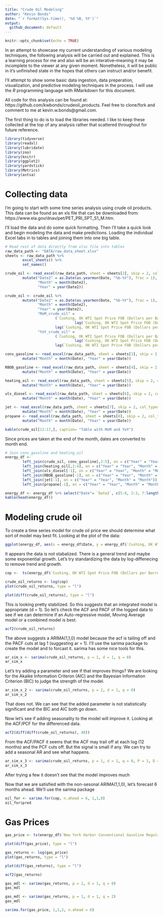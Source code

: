 ```yaml
---
title: "Crude Oil Modeling"
author: "Kevin Bonds"
date: "`r format(Sys.time(), '%d %B, %Y')`"
output:
  github_document: default
---
```


```r
knitr::opts_chunk$set(echo = TRUE)
```

In an attempt to showcase my current understanding of various modeling techniques, the following analysis will be carried out and explained. This is a learning process for me and also will be an interative--meaning it may be incomplete to the viewer at any given moment. Nonetheless, it will be public in it's unfinished state in the hopes that others can instruct and/or benefit. 

I'll attempt to show some basic data ingestion, data preperation, visualization, and predictive modeling techniques in the process. I will use the _R_ programming language with RMarkdown for this document. 

All code for this analysis can be found at: https://github.com/kwbonds/crudeoil_products. Feel free to clone/fork and comment to me at kevin.w.bonds@gmail.com.

The first thing to do is to load the libraries needed. I like to keep these collected at the top of any analysis rather that scattered throughout for future reference.

```r
library(tidyverse)
library(readxl)
library(lubridate)
library(zoo)
library(knitr)
library(ggplot2)
library(yardstick)
library(Metrics)
library(astsa)
```

# Collecting data

I'm going to start with some time series analysis using crude oil products. This data can be found as an xls file that can be downloaded from: https://www.eia.gov/dnav/pet/PET_PRI_SPT_S1_M.htm. 

I'll load the data and do some quick formatting. Then I'll take a quick look and begin modeling the data and make predictions. Loading the individual Excel tabs in to tables and joining them into one big table.

```r
# Read rest of data directly from xlsx file into tables
raw_data_path <- "DATA/raw_data_sheet.xlsx"
sheets <- raw_data_path %>%
        excel_sheets() %>% 
        set_names()

crude_oil <- read_excel(raw_data_path, sheet = sheets[2], skip = 2, col_types = c("date", "numeric", "numeric")) %>% 
        mutate("Date2" = as.Date(as.yearmon(Date, "%b-%Y"), frac = 1),
               "Month" = month(Date2),
               "Year" = year(Date2))
```

```r
crude_oil <- crude_oil %>% 
        mutate("Date2" = as.Date(as.yearmon(Date, "%b-%Y"), frac = 1),
               "Month" = month(Date2),
               "Year" = year(Date2),
               "MoM_crude_oil" = 
                       (`Cushing, OK WTI Spot Price FOB (Dollars per Barrel)` - 
                                lag(`Cushing, OK WTI Spot Price FOB (Dollars per Barrel)`))/ 
                       lag(`Cushing, OK WTI Spot Price FOB (Dollars per Barrel)`),
               "YoY_crude_oil" = 
                       (`Cushing, OK WTI Spot Price FOB (Dollars per Barrel)` - 
                                lag(`Cushing, OK WTI Spot Price FOB (Dollars per Barrel)`, 12))/ 
                       lag(`Cushing, OK WTI Spot Price FOB (Dollars per Barrel)`, 12))
```


```r
conv_gasoline <- read_excel(raw_data_path, sheet = sheets[3], skip = 2, col_types = c("date", "numeric", "numeric")) %>% 
        mutate("Month" = month(Date), "Year" = year(Date))

RBOB_gasoline <- read_excel(raw_data_path, sheet = sheets[4], skip = 2, col_types = c("date", "numeric")) %>% 
        mutate("Month" = month(Date), "Year" = year(Date))

heating_oil <- read_excel(raw_data_path, sheet = sheets[5], skip = 2, col_types = c("date", "numeric")) %>% 
        mutate("Month" = month(Date), "Year" = year(Date))

uls_diesel <- read_excel(raw_data_path, sheet = sheets[6], skip = 2, col_types = c("date", "numeric", "numeric", "numeric")) %>% 
        mutate("Month" = month(Date), "Year" = year(Date))

jet <- read_excel(raw_data_path, sheet = sheets[7], skip = 2, col_types = c("date", "numeric")) %>% 
        mutate("Month" = month(Date), "Year" = year(Date))
propane <- read_excel(raw_data_path, sheet = sheets[8], skip = 2, col_types = c("date", "numeric")) %>% 
        mutate("Month" = month(Date), "Year" = year(Date))

kable(crude_oil[12:17,], caption= "Table with MoM and YoY")
```

Since prices are taken at the end of the month, dates are converted to month end.

```r
# Join conv_gasoline and heating_oil
energy_df <- 
        left_join(crude_oil, conv_gasoline[,2:5], on = c("Year" = "Year", "Month" = "Month")) %>% 
        left_join(heating_oil[,2:4], on = c("Year" = "Year", "Month" = "Month")) %>%
        left_join(uls_diesel[-1], on = c("Year" = "Year", "Month" = "Month")) %>% 
        left_join(RBOB_gasoline[-1], on = c("Year" = "Year", "Month" = "Month")) %>% 
        left_join(jet[-1], on = c("Year" = "Year", "Month" = "Month")) %>% 
        left_join(propane[-1], on = c("Year" = "Year", "Month" = "Month"))

energy_df <- energy_df %>% select("Date"= `Date2`, c(5:6, 2:3, 7:length(energy_df)))
kable(head(energy_df))
```

# Modeling crude oil

To create a time series model for crude oil price we should determine what sort of model may best fit. Looking at the plot of the data:

```r
ggplot(energy_df, aes(x = energy_df$Date, y = energy_df$`Cushing, OK WTI Spot Price FOB (Dollars per Barrel)`)) + geom_line() + ylab("WTI Spot Price (Dollars per Barrel)") + xlab("Date") + ggtitle("Monthly average for West Texas Crude Oil")
```

It appears the data is not stabalized. There is a general trend and maybe some exponential growth. Let's try standardizing the data by log-diffenecing to remove trend and growth.

```r
cop <-  ts(energy_df$`Cushing, OK WTI Spot Price FOB (Dollars per Barrel)`, start= c(1986,1), end = c(2019,8), frequency = 12)
```

```r
crude_oil_returns <- log(cop)
plot(crude_oil_returns, type = "l")
```

```r
plot(diff(crude_oil_returns), type = "l")
```

This is looking pretty stabilized. So this suggests that an integrated model is appropriate (d = 1). So let's check the ACF and PACF of the logged data to see if we can determine if an Auto-regressive model, Moving Average model or a combined model is best.

```r
acf2(crude_oil_returns)
```

The above suggests a ARIMA(1,1,0) model because the acf is tailing off and the PACF cuts at lag 1 (suggesting ar = 1). I'll use the sarima package to create the model and to forcast it. sarima has some nice tools for this.

```r
ar_sim_x <- sarima(crude_oil_returns, p = 1, d = 1, q = 0)
ar_sim_x
```
Let's try adding a parameter and see if that improves things? We are looking for the Akaike Information Criteron (AIC) and the Bayesian Information Criterion (BIC) to judge the strength of the model. 

```r
ar_sim_x_2 <- sarima(crude_oil_returns, p = 2, d = 1, q = 0)
ar_sim_x_2
```

That does not. We can see that the added parameter is not statistically significant and the BIC and AIC both go down.

Now let's see if adding seasonality to the model will improve it. Looking at the ACF/PCF for the differenced data. 

```r
acf2(diff(diff(crude_oil_returns), 48))
```

From the ACF/PACF it seems that the ACF may trail off at each log (12 months) and the PCF cuts off. But the signal is small if any. We can try to add a seasonal AR and see what happens. 


```r
ar_sim_x_3 <- sarima(crude_oil_returns, p = 1, d = 1, q = 0, P = 1, D = 0, Q = 0, S = 12)
ar_sim_x_3
```

After trying a few it doesn't see that the model improves much

Now that we are satisfied with the non-sesonal ARIMA(1,1,0), let's forecast 6 months ahead. We'll use the sarima package

```r
oil_for <- sarima.for(cop, n.ahead = 6, 1,1,0)
oil_for$pred
```
# Gas Prices

```r
gas_price <- ts(energy_df$`New York Harbor Conventional Gasoline Regular Spot Price FOB (Dollars per Gallon)`, start= c(1986,1), end = c(2019,8), frequency = 12)
```

```r
plot(diff(gas_price), type = "l")
```

```r
gas_returns <- log(gas_price)
plot(gas_returns, type = "l")
```

```r
plot(diff(gas_returns), type = "l")
```

```r
acf2(gas_returns)
```


```r
gas_mdl <- sarima(gas_returns, p = 2, d = 1, q = 0)
gas_mdl
```

```r
gas_mdl <- sarima(gas_returns, p = 1, d = 1, q = 2)
gas_mdl
```
 
```r
sarima.for(gas_price, 1,1,2, n.ahead = 6)
```

